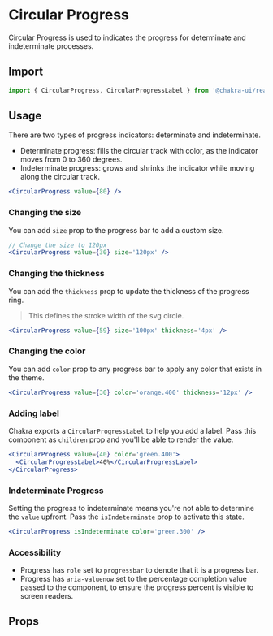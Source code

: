 # Circular Progress

Circular Progress is used to indicates the progress for determinate and
indeterminate processes.

## Import

```js
import { CircularProgress, CircularProgressLabel } from '@chakra-ui/react';
```

## Usage

There are two types of progress indicators: determinate and indeterminate.

- Determinate progress: fills the circular track with color, as the indicator
  moves from 0 to 360 degrees.
- Indeterminate progress: grows and shrinks the indicator while moving along the
  circular track.

```jsx live
<CircularProgress value={80} />
```

### Changing the size

You can add `size` prop to the progress bar to add a custom size.

```jsx live
// Change the size to 120px
<CircularProgress value={30} size='120px' />
```

### Changing the thickness

You can add the `thickness` prop to update the thickness of the progress ring.

> This defines the stroke width of the svg circle.

```jsx live
<CircularProgress value={59} size='100px' thickness='4px' />
```

### Changing the color

You can add `color` prop to any progress bar to apply any color that exists in
the theme.

```jsx live
<CircularProgress value={30} color='orange.400' thickness='12px' />
```

### Adding label

Chakra exports a `CircularProgressLabel` to help you add a label. Pass this
component as `children` prop and you'll be able to render the value.

```jsx live
<CircularProgress value={40} color='green.400'>
  <CircularProgressLabel>40%</CircularProgressLabel>
</CircularProgress>
```

### Indeterminate Progress

Setting the progress to indeterminate means you're not able to determine the
`value` upfront. Pass the `isIndeterminate` prop to activate this state.

```jsx live
<CircularProgress isIndeterminate color='green.300' />
```

### Accessibility

- Progress has `role` set to `progressbar` to denote that it is a progress bar.
- Progress has `aria-valuenow` set to the percentage completion value passed to
  the component, to ensure the progress percent is visible to screen readers.

## Props

<PropsTable of='CircularProgress' />
